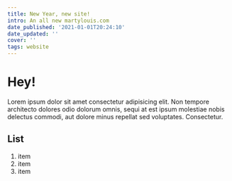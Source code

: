 ```yaml
---
title: New Year, new site!
intro: An all new martylouis.com
date_published: '2021-01-01T20:24:10'
date_updated: ''
cover: ''
tags: website
---
```


# Hey!

Lorem ipsum dolor sit amet consectetur adipisicing elit. Non tempore architecto dolores odio dolorum omnis, sequi at est ipsum molestiae nobis delectus commodi, aut dolore minus repellat sed voluptates. Consectetur.

## List

1. item
2. item
3. item
